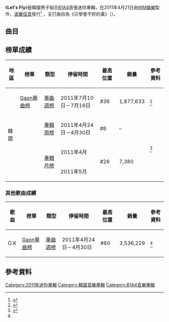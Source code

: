 {{Infobox album <!-- See Wikipedia:WikiProject Albums -->
| Name        = Let's Fly
| Type        = EP
| Artist      = [[B1A4|B1A4]]
| Cover       = B1A4 Let's Fly.jpg
| Released    = {{Start date|2011|04|21}}
| Recorded    = 2011年
| Genre       = [[韓國流行音樂|韓國流行音樂]]
| Length      = 21:09
| Language    = [[韓語|韓語]]
| Label       = [[WM娛樂|WM娛樂]]製作<br>[[波麗佳音|波麗佳音]]發行
| Producer    = 李尚浩（{{lang|ko|이상호}}）
| Last album  = 
| This album  = '''Let's Fly'''<br>（2011年）
| Next album  = [[it_B1A4|it B1A4]]<br>（2011年）
| Misc        = {{singles
  | Promo          = yes
  | Name           = Let's Fly
  | Type           = EP
  | Single 1       = OK
  | Single 1 date  = {{Start date|2011|04|21}}
  | Single 2       = 只學會不好的事（{{lang|ko|못된 것만 배워서}}）
  | Single 2 date  = {{Start date|2011|07|13}}
  }}
}}

《'''Let's Fly'''》是韓國男子組合[[B1A4|B1A4]]首張迷你專輯，在2011年4月21日由[[WM娛樂|WM娛樂]]製作，[[波麗佳音|波麗佳音]]發行<ref name="urlYESASIA: B1A4 Mini Album Vol.1 - Let's Fly CD - B1A4, Pony Canyon (KR)">{{cite web |url=http://www.yesasia.com/us/b1a4-mini-album-vol-1-lets-fly/1024282624-0-0-0-en/info.html |title=YESASIA: B1A4 Mini Album Vol.1 - Let's Fly CD - B1A4, Pony Canyon (KR) |work=YESASIA |accessdate=2011-05-31 |archive-date=2017-11-04 |archive-url=https://web.archive.org/web/20171104214625/http://www.yesasia.com/us/b1a4-mini-album-vol-1-lets-fly/1024282624-0-0-0-en/info.html |dead-url=no }}</ref> ，主打曲目為《只學會不好的事》（{{lang-ko|못된 것만 배워서}}）。

==曲目==
{{Track listing
| font_size = 90%
| total_length    = 21:09

| title1          = O.K.
| music1          = 徐龍裴（{{lang|ko|서용배}}）
| lyrics1         = 金海晶（{{lang|ko|김해경}}）<br>{{link-ko|韓京惠|한경혜}}（{{lang|ko|한경혜}}）
| length1         = 4:13

| title2          = Remember 
| music2          = 朴康逸（{{lang|ko|박강일}}）
| lyrics2         = 朴康逸
| length2         = 3:16

| title3          = 只學會不好的事
| note3           = {{lang-ko|못된 것만 배워서}}
| music3          = 林尚赫（{{lang|ko|임상혁}}）<br>全多鄖（{{lang|ko|전다운}}）<br>李尚浩（{{lang|ko|이상호}}）
| lyrics3         = [[輝星|輝星]]
| length3         = 3:43

| title4          = Bling Girl
| music4          = [[振永|振永]] 
| lyrics4         = [[振永|振永]]
| arranger4       = 徐龍裴
| length4         = 3:37

| title5          = Only One
| music5          = 李周亨（{{lang|ko|이주형}}）<br>李尚浩
| lyrics5         = 黃成晉（{{lang|ko|황성진}}）
| arranger5       = 李周亨
| length5         = 3:37

| title6          = O.K 
| note6           = Inst.
| music6          = 徐龍裴
| lyrics6         = 
| length6         = 3:33
}}

==榜單成績==
{| class="wikitable" style="text-align:center; width:800px"
|-
! 地區 !! 榜單 !! 類型 !! 停留時間 !! 最高位置 !! 銷量 !! 參考資料
|-
| rowspan=4|韓國 || [[Gaon單曲榜|Gaon單曲榜]] || [[2011年Gaon單曲冠軍作品列表|單曲週榜]] || 2011年7月10日－7月16日 || #36 || 1,877,633 ||<ref name=gaonsinglechart>{{cite web |url=http://gaonchart.co.kr/digital_chart/ |title=連結只會列出最新一週的榜單 - 通過下拉菜單選擇其他週數榜單 |date= |work=Gaon Singles Chart |publisher=Korea Music Content Industry Association |accessdate=2014-05-02 |language=ko |deadurl=yes |archiveurl=https://web.archive.org/web/20140208015928/http://gaonchart.co.kr/digital_chart/ |archivedate=2014-02-08 }}</ref>
|-
|rowspan=3|{{link-en|Gaon專輯榜|Gaon Album Chart}} || [[2011年Gaon專輯冠軍作品列表|專輯周榜]] || 2011年4月24日－4月30日 || #6 || – ||rowspan=3|<ref name=gaonalbumchart>{{cite web |url=http://gaonchart.co.kr/digital_chart/album.php |title=連結只會列出最新一週的榜單 - 通過下拉菜單選擇其他週數榜單 |date= |work=Gaon Album Charts |publisher=Korea Music Content Industry Association |accessdate=2014-05-02 |language=ko |deadurl=yes |archiveurl=https://www.webcitation.org/6JuQh0ZaZ?url=http://gaonchart.co.kr/digital_chart/album.php |archivedate=2013-09-26 }}</ref>
|-
|rowspan=2| [[2011年Gaon專輯冠軍作品列表|專輯月榜]] || 2011年4月 ||rowspan=2| #26 ||rowspan=2| 7,380
|-
| 2011年5月
|}

===其他歌曲成績===
{| class="wikitable" style="text-align:center; width:800px"
|-
! 歌曲 !! 榜單 !! 類型 !! 停留時間 !! 最高位置 !! 銷量 !! 參考資料
|-
| O.K || [[Gaon單曲榜|Gaon單曲榜]] || [[2011年Gaon單曲冠軍作品列表|單曲週榜]] || 2011年4月24日－4月30日 || #60 || 3,536,229 ||<ref name=gaonsinglechart/>
|}

==參考資料==
{{reflist}}

{{B1A4}}

[[Category:2011年迷你專輯|Category:2011年迷你專輯]]
[[Category:韓國音樂專輯|Category:韓國音樂專輯]]
[[Category:B1A4音樂專輯|Category:B1A4音樂專輯]]